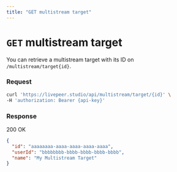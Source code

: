 ```yaml
---
title: "GET multistream target"
---
```


# `GET` multistream target

You can retrieve a multistream target with its ID on `/multistream/target{id}`.

### Request

```bash
curl 'https://livepeer.studio/api/multistream/target/{id}' \
-H 'authorization: Bearer {api-key}'
```

### Response

200 OK

```json
{
  "id": "aaaaaaaa-aaaa-aaaa-aaaa-aaaa",
  "userId": "bbbbbbbb-bbbb-bbbb-bbbb-bbbb",
  "name": "My Multistream Target"
}
```
